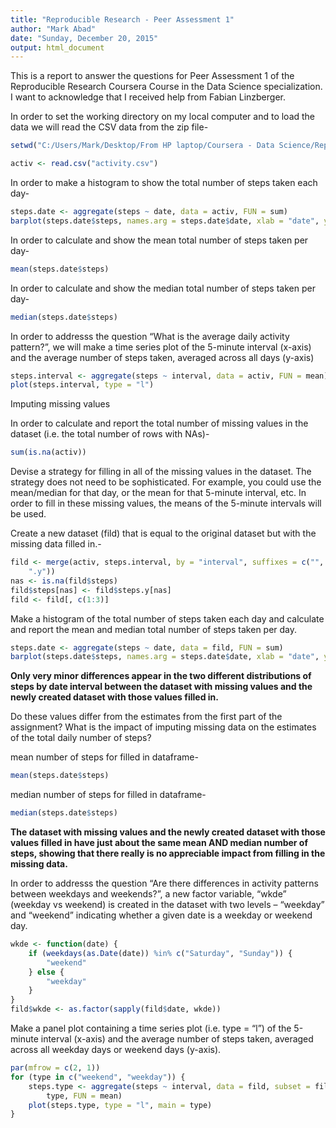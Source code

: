 ```yaml
---
title: "Reproducible Research - Peer Assessment 1"
author: "Mark Abad"
date: "Sunday, December 20, 2015"
output: html_document
---
```


This is a report to answer the questions for Peer Assessment 1 of the Reproducible Research Coursera Course in the Data Science specialization.  I want to acknowledge that I received help from Fabian Linzberger.

In order to set the working directory on my local computer and to load the data we will read the CSV data from the zip file-


```r
setwd("C:/Users/Mark/Desktop/From HP laptop/Coursera - Data Science/Reproducible Research/SECOND TRY/SECOND TRY - PA1")

activ <- read.csv("activity.csv")
```
In order to make a histogram to show the total number of steps taken each day- 

```r
steps.date <- aggregate(steps ~ date, data = activ, FUN = sum)
barplot(steps.date$steps, names.arg = steps.date$date, xlab = "date", ylab = "steps")
```

In order to calculate and show the mean total number of steps taken per day- 

```r
mean(steps.date$steps)
```

In order to calculate and show the median total number of steps taken per day-


```r
median(steps.date$steps)
```


In order to addresss the question "What is the average daily activity pattern?", we will make a time series plot of the 5-minute interval (x-axis) and the average number of steps taken, averaged across all days (y-axis)

```r
steps.interval <- aggregate(steps ~ interval, data = activ, FUN = mean)
plot(steps.interval, type = "l")
```

Imputing missing values

In order to calculate and report the total number of missing values in the dataset (i.e. the total number of rows with NAs)-

```r
sum(is.na(activ))
```

Devise a strategy for filling in all of the missing values in the dataset. The strategy does not need to be sophisticated. For example, you could use the mean/median for that day, or the mean for that 5-minute interval, etc.
In order to fill in these missing values, the means of the 5-minute intervals will be used.

Create a new dataset (fild) that is equal to the original dataset but with the missing data filled in.-

```r
fild <- merge(activ, steps.interval, by = "interval", suffixes = c("", 
    ".y"))
nas <- is.na(fild$steps)
fild$steps[nas] <- fild$steps.y[nas]
fild <- fild[, c(1:3)]
```

Make a histogram of the total number of steps taken each day and calculate and report the mean and median total number of steps taken per day. 

```r
steps.date <- aggregate(steps ~ date, data = fild, FUN = sum)
barplot(steps.date$steps, names.arg = steps.date$date, xlab = "date", ylab = "steps")
```

**Only very minor differences appear in the two different distributions of steps by date interval between the dataset with missing values and the newly created dataset with those values filled in.**

Do these values differ from the estimates from the first part of the assignment? What is the impact of imputing missing data on the estimates of the total daily number of steps?

mean number of steps for filled in dataframe-

```r
mean(steps.date$steps)
```

median number of steps for filled in dataframe-

```r
median(steps.date$steps)
```

**The dataset with missing values and the newly created dataset with those values filled in have just about the same mean AND median number of steps, showing that there really is no appreciable impact from filling in the missing data.**

In order to addresss the question "Are there differences in activity patterns between weekdays and weekends?", a new factor variable, "wkde" (weekday vs weekend) is created in the dataset with two levels -- "weekday" and "weekend" indicating whether a given date is a weekday or weekend day.

```r
wkde <- function(date) {
    if (weekdays(as.Date(date)) %in% c("Saturday", "Sunday")) {
        "weekend"
    } else {
        "weekday"
    }
}
fild$wkde <- as.factor(sapply(fild$date, wkde))
```

Make a panel plot containing a time series plot (i.e. type = "l") of the 5-minute interval (x-axis) and the average number of steps taken, averaged across all weekday days or weekend days (y-axis).

```r
par(mfrow = c(2, 1))
for (type in c("weekend", "weekday")) {
    steps.type <- aggregate(steps ~ interval, data = fild, subset = fild$wkde == 
        type, FUN = mean)
    plot(steps.type, type = "l", main = type)
}
```

